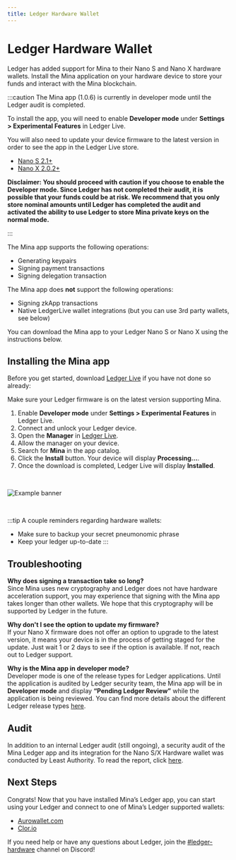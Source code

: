 ```yaml
---
title: Ledger Hardware Wallet
---
```


# Ledger Hardware Wallet

Ledger has added support for Mina to their Nano S and Nano X hardware wallets. Install the Mina application on your hardware device to store your funds and interact with the Mina blockchain.

:::caution
The Mina app (1.0.6) is currently in developer mode until the Ledger audit is completed.

To install the app, you will need to enable **Developer mode** under **Settings > Experimental Features** in Ledger Live.

You will also need to update your device firmware to the latest version in order to see the app in the Ledger Live store.

- [Nano S 2.1+](https://support.ledger.com/hc/en-us/articles/360002731113-Update-Ledger-Nano-S-firmware?docs=true)
- [Nano X 2.0.2+](https://support.ledger.com/hc/en-us/articles/360013349800-Update-Ledger-Nano-X-firmware?docs=true)

**Disclaimer: You should proceed with caution if you choose to enable the Developer mode. Since Ledger has not completed their audit, it is possible that your funds could be at risk. We recommend that you only store nominal amounts until Ledger has completed the audit and activated the ability to use Ledger to store Mina private keys on the normal mode.**

:::


The Mina app supports the following operations:
- Generating keypairs
- Signing payment transactions
- Signing delegation transaction


The Mina app does **not** support the following operations:

- Signing zkApp transactions
- Native LedgerLive wallet integrations (but you can use 3rd party wallets, see below)

You can download the Mina app to your Ledger Nano S or Nano X using the instructions below.

## Installing the Mina app

Before you get started, download [Ledger Live](https://www.ledger.com/ledger-live/download) if you have not done so already:

Make sure your Ledger firmware is on the latest version supporting Mina.

1. Enable **Developer mode** under **Settings > Experimental Features** in Ledger Live.
2. Connect and unlock your Ledger device.
3. Open the **Manager** in [Ledger Live](https://support.ledger.com/hc/en-us/articles/4404382258961?docs=true).
4. Allow the manager on your device.
5. Search for **Mina** in the app catalog.
6. Click the **Install** button. Your device will display **Processing...**.
7. Once the download is completed, Ledger Live will display **Installed**.

<br />

![Example banner](/img/LedgerLive.png)

<br />

:::tip
A couple reminders regarding hardware wallets:

- Make sure to backup your secret pneumonomic phrase
- Keep your ledger up-to-date
:::

## Troubleshooting

**Why does signing a transaction take so long?** <br />
Since Mina uses new cryptography and Ledger does not have hardware acceleration support, you may experience that signing with the Mina app takes longer than other wallets. We hope that this cryptography will be supported by Ledger in the future.

**Why don't I see the option to update my firmware?** <br />
If your Nano X firmware does not offer an option to upgrade to the latest version, it means your device is in the process of getting staged for the update. Just wait 1 or 2 days to see if the option is available. If not, reach out to Ledger support.

**Why is the Mina app in developer mode?** <br />
Developer mode is one of the release types for Ledger applications. Until the application is audited by Ledger security team, the Mina app will be in **Developer mode** and display **“Pending Ledger Review”** while the application is being reviewed.
You can find more details about the different Ledger release types [here](https://developers.ledger.com/docs/nano-app/publish-introduction/).​​

## Audit

In addition to an internal Ledger audit (still ongoing), a security audit of the Mina Ledger app and its integration for the Nano S/X Hardware wallet was conducted by Least Authority. To read the report, click [here](https://leastauthority.com/blog/audit-of-mina-ledger-application-for-o1-labs/).

## Next Steps

Congrats! Now that you have installed Mina’s Ledger app, you can start using your Ledger and connect to one of Mina’s Ledger supported wallets:

- [Aurowallet.com](https://www.aurowallet.com/)
- [Clor.io](https://clor.io/)

If you need help or have any questions about Ledger, join the [​​#ledger-hardware](https://discord.gg/KY5FayhCgr) channel on Discord!
